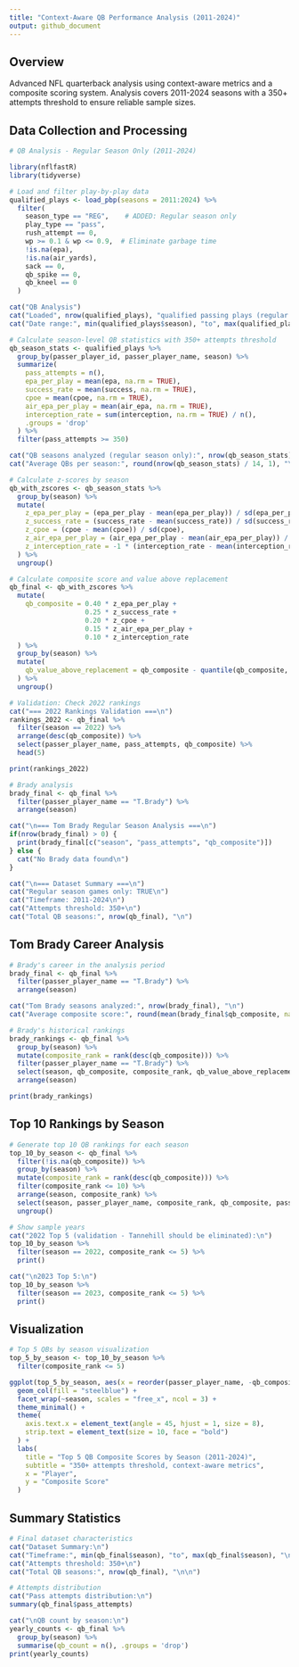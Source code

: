```yaml
---
title: "Context-Aware QB Performance Analysis (2011-2024)"
output: github_document
---
```


## Overview

Advanced NFL quarterback analysis using context-aware metrics and a composite scoring system. Analysis covers 2011-2024 seasons with a 350+ attempts threshold to ensure reliable sample sizes.

## Data Collection and Processing

```r
# QB Analysis - Regular Season Only (2011-2024)

library(nflfastR)
library(tidyverse)

# Load and filter play-by-play data
qualified_plays <- load_pbp(seasons = 2011:2024) %>%
  filter(
    season_type == "REG",    # ADDED: Regular season only
    play_type == "pass",
    rush_attempt == 0,
    wp >= 0.1 & wp <= 0.9,  # Eliminate garbage time
    !is.na(epa),
    !is.na(air_yards),
    sack == 0,
    qb_spike == 0,
    qb_kneel == 0
  )

cat("QB Analysis")
cat("Loaded", nrow(qualified_plays), "qualified passing plays (regular season only)\n")
cat("Date range:", min(qualified_plays$season), "to", max(qualified_plays$season), "\n\n")

# Calculate season-level QB statistics with 350+ attempts threshold
qb_season_stats <- qualified_plays %>%
  group_by(passer_player_id, passer_player_name, season) %>%
  summarize(
    pass_attempts = n(),
    epa_per_play = mean(epa, na.rm = TRUE),
    success_rate = mean(success, na.rm = TRUE),
    cpoe = mean(cpoe, na.rm = TRUE),
    air_epa_per_play = mean(air_epa, na.rm = TRUE),
    interception_rate = sum(interception, na.rm = TRUE) / n(),
    .groups = 'drop'
  ) %>%
  filter(pass_attempts >= 350)

cat("QB seasons analyzed (regular season only):", nrow(qb_season_stats), "\n")
cat("Average QBs per season:", round(nrow(qb_season_stats) / 14, 1), "\n\n")

# Calculate z-scores by season
qb_with_zscores <- qb_season_stats %>%
  group_by(season) %>%
  mutate(
    z_epa_per_play = (epa_per_play - mean(epa_per_play)) / sd(epa_per_play),
    z_success_rate = (success_rate - mean(success_rate)) / sd(success_rate),
    z_cpoe = (cpoe - mean(cpoe)) / sd(cpoe),
    z_air_epa_per_play = (air_epa_per_play - mean(air_epa_per_play)) / sd(air_epa_per_play),
    z_interception_rate = -1 * (interception_rate - mean(interception_rate)) / sd(interception_rate)
  ) %>%
  ungroup()

# Calculate composite score and value above replacement
qb_final <- qb_with_zscores %>%
  mutate(
    qb_composite = 0.40 * z_epa_per_play + 
                   0.25 * z_success_rate + 
                   0.20 * z_cpoe + 
                   0.15 * z_air_epa_per_play + 
                   0.10 * z_interception_rate
  ) %>%
  group_by(season) %>%
  mutate(
    qb_value_above_replacement = qb_composite - quantile(qb_composite, 0.2, na.rm = TRUE)
  ) %>%
  ungroup()

# Validation: Check 2022 rankings
cat("=== 2022 Rankings Validation ===\n")
rankings_2022 <- qb_final %>%
  filter(season == 2022) %>%
  arrange(desc(qb_composite)) %>%
  select(passer_player_name, pass_attempts, qb_composite) %>%
  head(5)

print(rankings_2022)

# Brady analysis
brady_final <- qb_final %>% 
  filter(passer_player_name == "T.Brady") %>%
  arrange(season)

cat("\n=== Tom Brady Regular Season Analysis ===\n")
if(nrow(brady_final) > 0) {
  print(brady_final[c("season", "pass_attempts", "qb_composite")])
} else {
  cat("No Brady data found\n")
}

cat("\n=== Dataset Summary ===\n")
cat("Regular season games only: TRUE\n")
cat("Timeframe: 2011-2024\n") 
cat("Attempts threshold: 350+\n")
cat("Total QB seasons:", nrow(qb_final), "\n")
```

## Tom Brady Career Analysis

```r
# Brady's career in the analysis period
brady_final <- qb_final %>% 
  filter(passer_player_name == "T.Brady") %>%
  arrange(season)

cat("Tom Brady seasons analyzed:", nrow(brady_final), "\n")
cat("Average composite score:", round(mean(brady_final$qb_composite, na.rm = TRUE), 3), "\n")

# Brady's historical rankings
brady_rankings <- qb_final %>%
  group_by(season) %>%
  mutate(composite_rank = rank(desc(qb_composite))) %>%
  filter(passer_player_name == "T.Brady") %>%
  select(season, qb_composite, composite_rank, qb_value_above_replacement) %>%
  arrange(season)

print(brady_rankings)
```

## Top 10 Rankings by Season

```r
# Generate top 10 QB rankings for each season
top_10_by_season <- qb_final %>%
  filter(!is.na(qb_composite)) %>%
  group_by(season) %>%
  mutate(composite_rank = rank(desc(qb_composite))) %>%
  filter(composite_rank <= 10) %>%
  arrange(season, composite_rank) %>%
  select(season, passer_player_name, composite_rank, qb_composite, pass_attempts) %>%
  ungroup()

# Show sample years
cat("2022 Top 5 (validation - Tannehill should be eliminated):\n")
top_10_by_season %>% 
  filter(season == 2022, composite_rank <= 5) %>%
  print()

cat("\n2023 Top 5:\n")
top_10_by_season %>% 
  filter(season == 2023, composite_rank <= 5) %>%
  print()
```

## Visualization

```r
# Top 5 QBs by season visualization
top_5_by_season <- top_10_by_season %>% 
  filter(composite_rank <= 5)

ggplot(top_5_by_season, aes(x = reorder(passer_player_name, -qb_composite), y = qb_composite)) +
  geom_col(fill = "steelblue") +
  facet_wrap(~season, scales = "free_x", ncol = 3) +
  theme_minimal() +
  theme(
    axis.text.x = element_text(angle = 45, hjust = 1, size = 8),
    strip.text = element_text(size = 10, face = "bold")
  ) +
  labs(
    title = "Top 5 QB Composite Scores by Season (2011-2024)",
    subtitle = "350+ attempts threshold, context-aware metrics",
    x = "Player", 
    y = "Composite Score"
  )
```

## Summary Statistics

```r
# Final dataset characteristics
cat("Dataset Summary:\n")
cat("Timeframe:", min(qb_final$season), "to", max(qb_final$season), "\n")
cat("Attempts threshold: 350+\n")
cat("Total QB seasons:", nrow(qb_final), "\n\n")

# Attempts distribution
cat("Pass attempts distribution:\n")
summary(qb_final$pass_attempts)

cat("\nQB count by season:\n")
yearly_counts <- qb_final %>% 
  group_by(season) %>% 
  summarise(qb_count = n(), .groups = 'drop')
print(yearly_counts)
```
